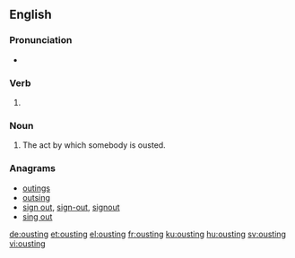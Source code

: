 ==English==

===Pronunciation===
* {{rhymes|aʊstɪŋ|lang=en}}

===Verb===
{{head|en|present participle}}

# {{present participle of|oust|lang=en}}

===Noun===
{{en-noun}}

# The act by which somebody is ousted.

===Anagrams===
* [[outings#English|outings]]
* [[outsing#English|outsing]]
* [[sign out#English|sign out]], [[sign-out#English|sign-out]], [[signout#English|signout]]
* [[sing out#English|sing out]]

[[de:ousting]]
[[et:ousting]]
[[el:ousting]]
[[fr:ousting]]
[[ku:ousting]]
[[hu:ousting]]
[[sv:ousting]]
[[vi:ousting]]